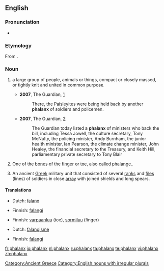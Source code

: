 {{also|Phalanx}}
{{wikipedia|dab=Phalanx}}
==English==

===Pronunciation===
* {{audio|en-us-phalanx.ogg|Audio (US)}}

===Etymology===
From {{etyl|grc|en}} {{term|φάλαγξ|tr=phalanks|lang=grc|sc=polytonic}}.

===Noun===
{{en-noun|es|pl2=phalanges}}

# {{context|plural '''phalanxes'''}} a large group of people, animals or things, compact or closely massed, or tightly knit and united in common purpose.
#* '''2007''', The Guardian, [http://www.guardian.co.uk/commentisfree/story/0,,2073710,00.html]
#*: There, the Paisleyites were being held back by another '''phalanx''' of soldiers and policemen.
#* '''2007''', The Guardian, [http://www.guardian.co.uk/freedom/Story/0,,2065311,00.html]
#*: The Guardian today listed a '''phalanx''' of ministers who back the bill, including Tessa Jowell, the culture secretary, Tony McNulty, the policing minister, Andy Burnham, the junior health minister, Ian Pearson, the climate change minister, John Healey, the financial secretary to the Treasury, and Keith Hill, parliamentary private secretary to Tony Blair
# {{skeleton|plural '''phalanges'''}} One of the [[bone]]s of the [[finger]] or [[toe]], also called [[phalange]]..
# {{historical|plural '''phalanxes'''}} An ancient [[Greek]] military unit that consisted of several [[rank]]s and [[file]]s (lines) of soldiers in close [[array]] with joined shields and long spears.

====Translations====
{{trans-top|ancient Greek military unit}}
* Dutch: [[falanx]]
{{trans-mid}}
* Finnish: [[falangi]]
{{trans-bottom}}

{{trans-top|finger or toe bone}}
* Finnish: [[varpaanluu]] (toe), [[sormiluu]] (finger)
{{trans-mid}}
{{trans-bottom}}

{{trans-top|large group of people}}
* Dutch: [[falangisme]]
{{trans-mid}}
* Finnish: [[falangi]]
{{trans-bottom}}

[[Category:Ancient Greece]]
[[Category:English nouns with irregular plurals]]

[[fr:phalanx]]
[[io:phalanx]]
[[nl:phalanx]]
[[ru:phalanx]]
[[ta:phalanx]]
[[te:phalanx]]
[[vi:phalanx]]
[[zh:phalanx]]